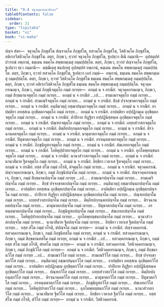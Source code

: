 ```yaml
---
title: "9.4 จตุวคฺคกรณาทิกถา"
tableOfContents: false
sidebar:
  order: 31
type: "tipitaka"
basket: "vi"
book: "vi-maha"
---
```



<DynamicBreadcrumb />

<Division number="388" book="vi-maha">

<Paragraph number="1797" book="vi-maha">
ปญฺจ สํฆา—  จตุวคฺโค ภิกฺขุสํโฆ ปญฺจวคฺโค ภิกฺขุสํโฆ, ทสวคฺโค ภิกฺขุสํโฆ, วีสติวคฺโค ภิกฺขุสํโฆ, อติเรกวีสติวคฺโค ภิกฺขุสํโฆ. ตตฺร, ภิกฺขเว, ยฺวายํ จตุวคฺโค ภิกฺขุสํโฆ, ฐเปตฺวา ตีณิ กมฺมานิ—  อุปสมฺปทํ ปวารณํ อพฺภานํ, ธมฺเมน สมคฺโค สพฺพกมฺเมสุ กมฺมปฺปตฺโต. ตตฺร, ภิกฺขเว, ยฺวายํ ปญฺจวคฺโค ภิกฺขุสํโฆ, ฐเปตฺวา ทฺเว กมฺมานิ—  มชฺฌิเมสุ ชนปเทสุ อุปสมฺปทํ อพฺภานํ, ธมฺเมน สมคฺโค สพฺพกมฺเมสุ กมฺมปฺปตฺโต. ตตฺร, ภิกฺขเว, ยฺวายํ ทสวคฺโค ภิกฺขุสํโฆ, ฐเปตฺวา เอกํ กมฺมํ—  อพฺภานํ, ธมฺเมน สมคฺโค สพฺพกมฺเมสุ กมฺมปฺปตฺโต. ตตฺร, ภิกฺขเว, ยฺวายํ วีสติวคฺโค ภิกฺขุสํโฆ ธมฺเมน สมคฺโค สพฺพกมฺเมสุ กมฺมปฺปตฺโต. ตตฺร, ภิกฺขเว, ยฺวายํ อติเรกวีสติวคฺโค ภิกฺขุสํโฆ ธมฺเมน สมคฺโค สพฺพกมฺเมสุ กมฺมปฺปตฺโต.
</Paragraph>

</Division>
<Division number="389" book="vi-maha">

<Paragraph number="1798" book="vi-maha">
จตุวคฺคกรณญฺเจ, ภิกฺขเว, กมฺมํ ภิกฺขุนิจตุตฺโถ กมฺมํ กเรยฺย—  อกมฺมํ น จ กรณียํ. จตุวคฺคกรณญฺเจ, ภิกฺขเว, กมฺมํ สิกฺขมานจตุตฺโถ กมฺมํ กเรยฺย…  อกมฺมํ น จ กรณียํ …เป… . สามเณรจตุตฺโถ กมฺมํ กเรยฺย…  อกมฺมํ น จ กรณียํ. สามเณริจตุตฺโถ กมฺมํ กเรยฺย…  อกมฺมํ น จ กรณียํ. สิกฺขํ ปจฺจกฺขาตกจตุตฺโถ กมฺมํ กเรยฺย…  อกมฺมํ น จ กรณียํ. อนฺติมวตฺถุํ อชฺฌาปนฺนกจตุตฺโถ กมฺมํ กเรยฺย…  อกมฺมํ น จ กรณียํ. อาปตฺติยา อทสฺสเน อุกฺขิตฺตกจตุตฺโถ กมฺมํ กเรยฺย…  อกมฺมํ น จ กรณียํ. อาปตฺติยา อปฺปฏิกมฺเม อุกฺขิตฺตกจตุตฺโถ กมฺมํ กเรยฺย…  อกมฺมํ น จ กรณียํ. ปาปิกาย ทิฏฺฐิยา อปฺปฏินิสฺสคฺเค อุกฺขิตฺตกจตุตฺโถ กมฺมํ กเรยฺย…  อกมฺมํ น จ กรณียํ. ปณฺฑกจตุตฺโถ กมฺมํ กเรยฺย…  อกมฺมํ น จ กรณียํ. เถยฺยสํวาสกจตุตฺโถ กมฺมํ กเรยฺย…  อกมฺมํ น จ กรณียํ. ติตฺถิยปกฺกนฺตกจตุตฺโถ กมฺมํ กเรยฺย…  อกมฺมํ น จ กรณียํ. ติรจฺฉานคตจตุตฺโถ กมฺมํ กเรยฺย…  อกมฺมํ น จ กรณียํ. มาตุฆาตกจตุตฺโถ กมฺมํ กเรยฺย…  อกมฺมํ น จ กรณียํ. ปิตุฆาตกจตุตฺโถ กมฺมํ กเรยฺย…  อกมฺมํ น จ กรณียํ. อรหนฺตฆาตกจตุตฺโถ กมฺมํ กเรยฺย…  อกมฺมํ น จ กรณียํ. ภิกฺขุนิทูสกจตุตฺโถ กมฺมํ กเรยฺย…  อกมฺมํ น จ กรณียํ. สํฆเภทกจตุตฺโถ กมฺมํ กเรยฺย…  อกมฺมํ น จ กรณียํ. โลหิตุปฺปาทกจตุตฺโถ กมฺมํ กเรยฺย…  อกมฺมํ น จ กรณียํ. อุภโตพฺยญฺชนกจตุตฺโถ กมฺมํ กเรยฺย…  อกมฺมํ น จ กรณียํ. นานาสํวาสกจตุตฺโถ กมฺมํ กเรยฺย…  อกมฺมํ น จ กรณียํ. นานาสีมาย ฐิตจตุตฺโถ กมฺมํ กเรยฺย…  อกมฺมํ น จ กรณียํ. อิทฺธิยา เวหาเส ฐิตจตุตฺโถ กมฺมํ กเรยฺย…  อกมฺมํ น จ กรณียํ. ยสฺส สํโฆ กมฺมํ กโรติ, ตํจตุตฺโถ กมฺมํ กเรยฺย…  อกมฺมํ น จ กรณียํ.

</Paragraph>
</Division>

<Paragraph number="1799" type="center" book="vi-maha">
จตุวคฺคกรณํ.


</Paragraph>

<Division number="390" book="vi-maha">

<Paragraph number="1800" book="vi-maha">
ปญฺจวคฺคกรณญฺเจ, ภิกฺขเว, กมฺมํ ภิกฺขุนิปญฺจโม กมฺมํ กเรยฺย…  อกมฺมํ น จ กรณียํ. ปญฺจวคฺคกรณญฺเจ, ภิกฺขเว, กมฺมํ สิกฺขมานปญฺจโม กมฺมํ กเรยฺย …เป… . สามเณรปญฺจโม กมฺมํ กเรยฺย…  สามเณริปญฺจโม กมฺมํ กเรยฺย…  สิกฺขํ ปจฺจกฺขาตกปญฺจโม กมฺมํ กเรยฺย…  อนฺติมวตฺถุํ อชฺฌาปนฺนกปญฺจโม กมฺมํ กเรยฺย…  อาปตฺติยา อทสฺสเน อุกฺขิตฺตกปญฺจโม กมฺมํ กเรยฺย…  อาปตฺติยา อปฺปฏิกมฺเม อุกฺขิตฺตกปญฺจโม กมฺมํ กเรยฺย…  ปาปิกาย ทิฏฺฐิยา อปฺปฏินิสฺสคฺเค อุกฺขิตฺตกปญฺจโม กมฺมํ กเรยฺย…  ปณฺฑกปญฺจโม กมฺมํ กเรยฺย…  เถยฺยสํวาสกปญฺจโม กมฺมํ กเรยฺย…  ติตฺถิยปกฺกนฺตกปญฺจโม กมฺมํ กเรยฺย…  ติรจฺฉานคตปญฺจโม กมฺมํ กเรยฺย…  มาตุฆาตกปญฺจโม กมฺมํ กเรยฺย…  ปิตุฆาตกปญฺจโม กมฺมํ กเรยฺย…  อรหนฺตฆาตกปญฺจโม กมฺมํ กเรยฺย…  ภิกฺขุนิทูสกปญฺจโม กมฺมํ กเรยฺย…  สํฆเภทกปญฺจโม กมฺมํ กเรยฺย…  โลหิตุปฺปาทกปญฺจโม กมฺมํ กเรยฺย…  อุภโตพฺยญฺชนกปญฺจโม กมฺมํ กเรยฺย…  นานาสํวาสกปญฺจโม กมฺมํ กเรยฺย…  นานาสีมาย ฐิตปญฺจโม กมฺมํ กเรยฺย…  อิทฺธิยา เวหาเส ฐิตปญฺจโม กมฺมํ กเรยฺย…  ยสฺส สํโฆ กมฺมํ กโรติ, ตํปญฺจโม กมฺมํ กเรยฺย—  อกมฺมํ น จ กรณียํ.

</Paragraph>
</Division>

<Paragraph number="1801" type="center" book="vi-maha">
ปญฺจวคฺคกรณํ.


</Paragraph>

<Division number="391" book="vi-maha">

<Paragraph number="1802" book="vi-maha">
ทสวคฺคกรณญฺเจ, ภิกฺขเว, กมฺมํ ภิกฺขุนิทสโม กมฺมํ กเรยฺย, อกมฺมํ น จ กรณียํ. ทสวคฺคกรณญฺเจ, ภิกฺขเว, กมฺมํ สิกฺขมานทสโม กมฺมํ กเรยฺย, อกมฺมํ น จ กรณียํ …เป… . ทสวคฺคกรณญฺเจ, ภิกฺขเว, กมฺมํ ยสฺส สํโฆ กมฺมํ กโรติ, ตํทสโม กมฺมํ กเรยฺย—  อกมฺมํ น จ กรณียํ.

</Paragraph>
</Division>

<Paragraph number="1803" type="center" book="vi-maha">
ทสวคฺคกรณํ.


</Paragraph>

<Division number="392" book="vi-maha">

<Paragraph number="1804" book="vi-maha">
วีสติวคฺคกรณญฺเจ, ภิกฺขเว, กมฺมํ ภิกฺขุนิวีโส กมฺมํ กเรยฺย—  อกมฺมํ น จ กรณียํ. วีสติวคฺคกรณญฺเจ, ภิกฺขเว, กมฺมํ สิกฺขมานวีโส กมฺมํ กเรยฺย …เป…  สามเณรวีโส กมฺมํ กเรยฺย…  สามเณริวีโส กมฺมํ กเรยฺย…  สิกฺขํ ปจฺจกฺขาตกวีโส กมฺมํ กเรยฺย…  อนฺติมวตฺถุํ อชฺฌาปนฺนกวีโส กมฺมํ กเรยฺย…  อาปตฺติยา อทสฺสเน อุกฺขิตฺตกวีโส กมฺมํ กเรยฺย…  อาปตฺติยา อปฺปฏิกมฺเม อุกฺขิตฺตกวีโส กมฺมํ กเรยฺย…  ปาปิกาย ทิฏฺฐิยา อปฺปฏินิสฺสคฺเค อุกฺขิตฺตกวีโส กมฺมํ กเรยฺย…  ปณฺฑกวีโส กมฺมํ กเรยฺย…  เถยฺยสํวาสกวีโส กมฺมํ กเรยฺย…  ติตฺถิยปกฺกนฺตกวีโส กมฺมํ กเรยฺย…  ติรจฺฉานคตวีโส กมฺมํ กเรยฺย…  มาตุฆาตกวีโส กมฺมํ กเรยฺย…  ปิตุฆาตกวีโส กมฺมํ กเรยฺย…  อรหนฺตฆาตกวีโส กมฺมํ กเรยฺย…  ภิกฺขุนิทูสกวีโส กมฺมํ กเรยฺย…  สํฆเภทกวีโส กมฺมํ กเรยฺย…  โลหิตุปฺปาทกวีโส กมฺมํ กเรยฺย…  อุภโตพฺยญฺชนกวีโส กมฺมํ กเรยฺย…  นานาสํวาสกวีโส กมฺมํ กเรยฺย…  นานาสีมาย ฐิตวีโส กมฺมํ กเรยฺย…  อิทฺธิยา เวหาเส ฐิตวีโส กมฺมํ กเรยฺย…  ยสฺส สํโฆ กมฺมํ กโรติ, ตํวีโส กมฺมํ กเรยฺย—  อกมฺมํ น จ กรณียํ.

</Paragraph>
</Division>

<Paragraph number="1805" type="center" book="vi-maha">
วีสติวคฺคกรณํ.
</Paragraph>